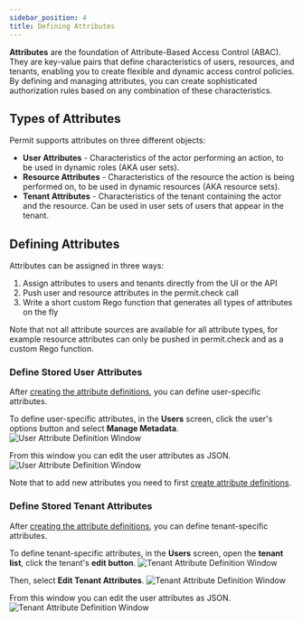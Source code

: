 ```yaml
---
sidebar_position: 4
title: Defining Attributes
---
```


**Attributes** are the foundation of Attribute-Based Access Control (ABAC). They are key-value pairs that define characteristics of users, resources, and tenants, enabling you to create flexible and dynamic access control policies. By defining and managing attributes, you can create sophisticated authorization rules based on any combination of these characteristics.

## Types of Attributes

Permit supports attributes on three different objects:

- **User Attributes** - Characteristics of the actor performing an action, to be used in dynamic roles (AKA user sets).
- **Resource Attributes** - Characteristics of the resource the action is being performed on, to be used in dynamic resources (AKA resource sets).
- **Tenant Attributes** - Characteristics of the tenant containing the actor and the resource. Can be used in user sets of users that appear in the tenant.

## Defining Attributes

Attributes can be assigned in three ways:

1. Assign attributes to users and tenants directly from the UI or the API
2. Push user and resource attributes in the permit.check call
3. Write a short custom Rego function that generates all types of attributes on the fly

Note that not all attribute sources are available for all attribute types, for example resource attributes can only be pushed in permit.check and as a custom Rego function.

### Define Stored User Attributes

After [creating the attribute definitions](/how-to/build-policies/abac/building-abac-policy#step-1-creating-user-attributes), you can define user-specific attributes.

To define user-specific attributes, in the **Users** screen, click the user's options button and select **Manage Metadata**.
![User Attribute Definition Window](/img/abac/user-attributes-json-1.png)

From this window you can edit the user attributes as JSON.
![User Attribute Definition Window](/img/abac/user-attributes-json-2.png)

Note that to add new attributes you need to first [create attribute definitions](/how-to/build-policies/abac/building-abac-policy#step-1-creating-user-attributes).

### Define Stored Tenant Attributes

After [creating the attribute definitions](/how-to/build-policies/abac/building-abac-policy#step-2-creating-tenant-attributes), you can define tenant-specific attributes.

To define tenant-specific attributes, in the **Users** screen, open the **tenant list**, click the tenant's **edit button**.
![Tenant Attribute Definition Window](/img/abac/tenant-attributes-json-1.png)

Then, select **Edit Tenant Attributes**.
![Tenant Attribute Definition Window](/img/abac/tenant-attributes-json-2.png)

From this window you can edit the user attributes as JSON.
![Tenant Attribute Definition Window](/img/abac/tenant-attributes-json-3.png)

